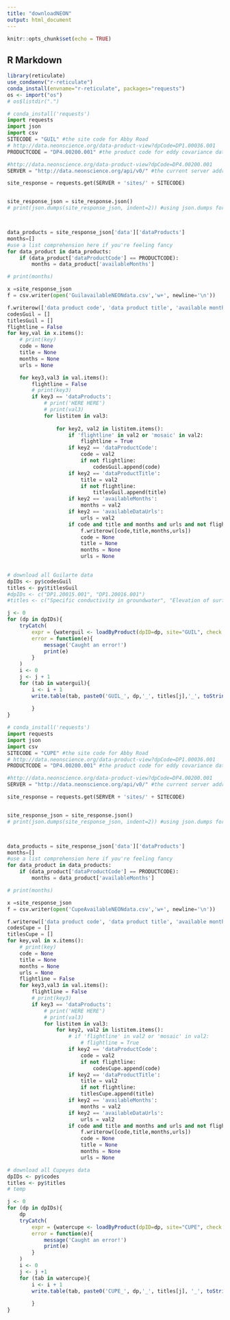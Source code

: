 ```yaml
---
title: "downloadNEON"
output: html_document
---
```


```r
knitr::opts_chunk$set(echo = TRUE)
```

## R Markdown

```r

library(reticulate)
use_condaenv("r-reticulate")
conda_install(envname="r-reticulate", packages="requests")
os <- import("os")
# os$listdir(".")

```

```python
# conda_install('requests')
import requests
import json
import csv
SITECODE = "GUIL" #the site code for Abby Road
# http://data.neonscience.org/data-product-view?dpCode=DP1.00036.001
PRODUCTCODE = "DP4.00200.001" #the product code for eddy covariance data product (DP4.00200.001).

#http://data.neonscience.org/data-product-view?dpCode=DP4.00200.001
SERVER = "http://data.neonscience.org/api/v0/" #the current server address

site_response = requests.get(SERVER + 'sites/' + SITECODE)


site_response_json = site_response.json()
# print(json.dumps(site_response_json, indent=2)) #using json.dumps for formatting



data_products = site_response_json['data']['dataProducts']
months=[]
#use a list comprehension here if you're feeling fancy
for data_product in data_products:
    if (data_product['dataProductCode'] == PRODUCTCODE):
        months = data_product['availableMonths']

# print(months)

x =site_response_json
f = csv.writer(open('GuilavailableNEONdata.csv','w+', newline='\n'))

f.writerow(['data product code', 'data product title', 'available months', 'urls'])
codesGuil = []
titlesGuil = []
flightline = False
for key,val in x.items():
    # print(key)
    code = None
    title = None
    months = None
    urls = None

    for key3,val3 in val.items():
        flightline = False
        # print(key3)
        if key3 == 'dataProducts':
            # print('HERE HERE')
            # print(val3)
            for listitem in val3:
                
                for key2, val2 in listitem.items():
                    if 'flightline' in val2 or 'mosaic' in val2:
                        flightline = True
                    if key2 == 'dataProductCode':
                        code = val2
                        if not flightline:
                            codesGuil.append(code)
                    if key2 == 'dataProductTitle':
                        title = val2
                        if not flightline:
                            titlesGuil.append(title)
                    if key2 == 'availableMonths':
                        months = val2
                    if key2 == 'availableDataUrls':
                        urls = val2
                    if code and title and months and urls and not flightline:
                        f.writerow([code,title,months,urls])
                        code = None
                        title = None
                        months = None
                        urls = None
                    

```



```r
# download all Guilarte data
dpIDs <- py$codesGuil
titles <- py$titlesGuil 
#dpIDs <- c("DP1.20015.001", "DP1.20016.001")
#titles <- c("Specific conductivity in groundwater", "Elevation of surface water")

j <- 0
for (dp in dpIDs){
    tryCatch(
        expr = {waterguil <- loadByProduct(dpID=dp, site="GUIL", check.size = FALSE)},
        error = function(e){
            message('Caught an error!')
            print(e)
        }
    )
    i <- 0
    j <- j + 1
    for (tab in waterguil){
        i <- i + 1
        write.table(tab, paste0('GUIL_', dp,'_', titles[j],'_', toString(i),  '.csv'), col.names=TRUE, sep="," )
        
        }
}

```
```python
# conda_install('requests')
import requests
import json
import csv
SITECODE = "CUPE" #the site code for Abby Road
# http://data.neonscience.org/data-product-view?dpCode=DP1.00036.001
PRODUCTCODE = "DP4.00200.001" #the product code for eddy covariance data product (DP4.00200.001).

#http://data.neonscience.org/data-product-view?dpCode=DP4.00200.001
SERVER = "http://data.neonscience.org/api/v0/" #the current server address

site_response = requests.get(SERVER + 'sites/' + SITECODE)


site_response_json = site_response.json()
# print(json.dumps(site_response_json, indent=2)) #using json.dumps for formatting



data_products = site_response_json['data']['dataProducts']
months=[]
#use a list comprehension here if you're feeling fancy
for data_product in data_products:
    if (data_product['dataProductCode'] == PRODUCTCODE):
        months = data_product['availableMonths']

# print(months)

x =site_response_json
f = csv.writer(open('CupeAvailableNEONdata.csv','w+', newline='\n'))

f.writerow(['data product code', 'data product title', 'available months', 'urls'])
codesCupe = []
titlesCupe = []
for key,val in x.items():
    # print(key)
    code = None
    title = None
    months = None
    urls = None
    flightline = False
    for key3,val3 in val.items():
        flightline = False
        # print(key3)
        if key3 == 'dataProducts':
            # print('HERE HERE')
            # print(val3)
            for listitem in val3:
                for key2, val2 in listitem.items():
                    # if 'flightline' in val2 or 'mosaic' in val2:
                        # flightline = True
                    if key2 == 'dataProductCode':
                        code = val2
                        if not flightline:
                            codesCupe.append(code)
                    if key2 == 'dataProductTitle':
                        title = val2
                        if not flightline:
                        titlesCupe.append(title)
                    if key2 == 'availableMonths':
                        months = val2
                    if key2 == 'availableDataUrls':
                        urls = val2
                    if code and title and months and urls and not flightline:
                        f.writerow([code,title,months,urls])
                        code = None
                        title = None
                        months = None
                        urls = None

```



```r
# download all Cupeyes data
dpIDs <- py$codes
titles <- py$titles
# temp 

j <- 0
for (dp in dpIDs){
    dp
    tryCatch(
        expr = {watercupe <- loadByProduct(dpID=dp, site="CUPE", check.size = FALSE)},
        error = function(e){
            message('Caught an error!')
            print(e)
        }
    )
    i <- 0
    j <- j +1 
    for (tab in watercupe){
        i <- i + 1
        write.table(tab, paste0('CUPE_', dp,'_', titles[j], '_', toString(i), '.csv'), col.names=TRUE, sep="," )
        
        }
}

```
